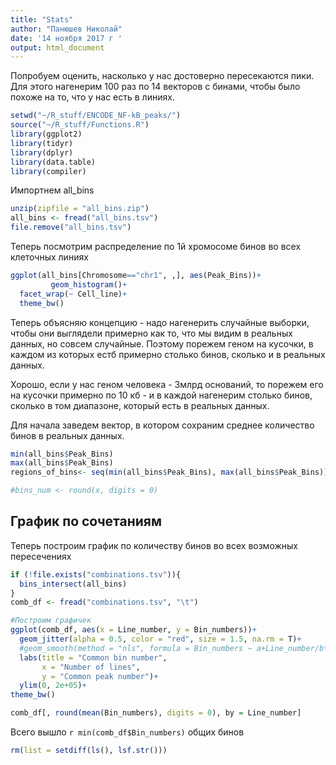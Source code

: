 ```yaml
---
title: "Stats"
author: "Панюшев Николай"
date: '14 ноября 2017 г '
output: html_document
---
```


Попробуем оценить, насколько у нас достоверно пересекаются пики.
Для этого нагенерим 100 раз по 14 векторов с бинами, чтобы было похоже на то, что у нас есть в линиях.
```r
setwd("~/R_stuff/ENCODE_NF-kB_peaks/")
source("~/R_stuff/Functions.R")
library(ggplot2)
library(tidyr)
library(dplyr)
library(data.table)
library(compiler)
```

Импортнем all_bins
```r
unzip(zipfile = "all_bins.zip")
all_bins <- fread("all_bins.tsv")
file.remove("all_bins.tsv")
```

Теперь посмотрим распределение по 1й хромосоме бинов во всех клеточных линиях
```r
ggplot(all_bins[Chromosome=="chr1", ,], aes(Peak_Bins))+
         geom_histogram()+
  facet_wrap(~ Cell_line)+       
  theme_bw()
```
Теперь объясняю концепцию - надо нагенерить случайные выборки, чтобы они выглядели примерно как то, что мы видим в реальных данных, но совсем случайные. 
Поэтому порежем геном на кусочки, в каждом из которых естб примерно столько бинов, сколько и в реальных данных. 

Хорошо, если у нас геном человека - 3млрд оснований, то порежем его на кусочки примерно по 10 кб - и в каждой нагенерим столько бинов, сколько в том диапазоне, который есть в реальных данных. 

Для начала заведем вектор, в котором сохраним среднее количество бинов в реальных данных.
```r
min(all_bins$Peak_Bins)
max(all_bins$Peak_Bins)
regions_of_bins<- seq(min(all_bins$Peak_Bins), max(all_bins$Peak_Bins))

#bins_num <- round(x, digits = 0)
```


## График по сочетаниям

Теперь построим график по количеству бинов во всех возможных пересечениях
```r
if (!file.exists("combinations.tsv")){
  bins_intersect(all_bins)
}
comb_df <- fread("combinations.tsv", "\t")
```

```r
#Построим графичек
ggplot(comb_df, aes(x = Line_number, y = Bin_numbers))+
  geom_jitter(alpha = 0.5, color = "red", size = 1.5, na.rm = T)+
  #geom_smooth(method = "nls", formula = Bin_numbers ~ a+Line_number/b*Line_number,  se = FALSE, fullrange = TRUE)+
  labs(title = "Common bin number",
       x = "Number of lines",
       y = "Common peak number")+
  ylim(0, 2e+05)+
theme_bw()
```

```r
comb_df[, round(mean(Bin_numbers), digits = 0), by = Line_number] 
```
Всего вышло `r min(comb_df$Bin_numbers)` общих бинов

```r
rm(list = setdiff(ls(), lsf.str()))
```
